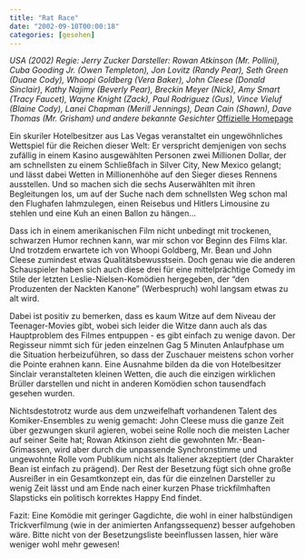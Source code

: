 ```yaml
---
title: "Rat Race"
date: "2002-09-10T00:00:18"
categories: [gesehen]
---
```


*USA (2002)
Regie: Jerry Zucker
Darsteller: Rowan Atkinson (Mr. Pollini), Cuba Gooding Jr. (Owen Templeton), Jon Lovitz (Randy Pear), Seth Green (Duane Cody), Whoopi Goldberg (Vera Baker), John Cleese (Donald Sinclair), Kathy Najimy (Beverly Pear), Breckin Meyer (Nick), Amy Smart (Tracy Faucet), Wayne Knight (Zack), Paul Rodriguez (Gus), Vince Vieluf (Blaine Cody), Lanei Chapman (Merill Jennings), Dean Cain (Shawn), Dave Thomas (Mr. Grisham) und andere bekannte Gesichter*
[Offizielle Homepage](http://www.ratrace-derfilm.de)

Ein skuriler Hotelbesitzer aus Las Vegas veranstaltet ein ungewöhnliches Wettspiel für die Reichen dieser Welt: Er verspricht demjenigen von sechs zufällig in einem Kasino ausgewählten Personen zwei Millionen Dollar, der am schnellsten zu einem Schließfach in Silver City, New Mexico gelangt; und lässt dabei Wetten in Millionenhöhe auf den Sieger dieses Rennens ausstellen. Und so machen sich die sechs Auserwählten mit ihren Begleitungen los, um auf der Suche nach dem schnellsten Weg schon mal den Flughafen lahmzulegen, einen Reisebus und Hitlers Limousine zu stehlen und eine Kuh an einen Ballon zu hängen...

Dass ich in einem amerikanischen Film nicht unbedingt mit trockenen, schwarzen Humor rechnen kann, war mir schon vor Beginn des Films klar. Und trotzdem erwartete ich von Whoopi Goldberg, Mr. Bean und John Cleese zumindest etwas Qualitätsbewusstsein. Doch genau wie die anderen Schauspieler haben sich auch diese drei für eine mittelprächtige Comedy im Stile der letzten Leslie-Nielsen-Komödien hergegeben, der "den Produzenten der Nackten Kanone" (Werbespruch) wohl langsam etwas zu alt wird.

Dabei ist positiv zu bemerken, dass es kaum Witze auf dem Niveau der Teenager-Movies gibt, wobei sich leider die Witze dann auch als das Hauptproblem des Filmes entpuppen - es gibt einfach zu wenige davon. Der Regisseur nimmt sich für jeden einzelnen Gag 5 Minuten Anlaufphase um die Situation herbeizuführen, so dass der Zuschauer meistens schon vorher die Pointe erahnen kann. Eine Ausnahme bilden da die von Hotelbesitzer Sinclair veranstalteten kleinen Wetten, die auch die einzigen wirklichen Brüller darstellen und nicht in anderen Komödien schon tausendfach gesehen wurden.

Nichtsdestotrotz wurde aus dem unzweifelhaft vorhandenen Talent des Komiker-Ensembles zu wenig gemacht: John Cleese muss die ganze Zeit über gezwungen skuril agieren, wobei seine Rolle noch die meisten Lacher auf seiner Seite hat; Rowan Atkinson zieht die gewohnten Mr.-Bean-Grimassen, wird aber durch die unpassende Synchronstimme und ungewohnte Rolle vom Publikum nicht als Italiener akzeptiert (der Charakter Bean ist einfach zu prägend). Der Rest der Besetzung fügt sich ohne große Ausreißer in ein Gesamtkonzept ein, das für die einzelnen Darsteller zu wenig Zeit lässt und am Ende nach einer kurzen Phase trickfilmhaften Slapsticks ein politisch korrektes Happy End findet.

Fazit: Eine Komödie mit geringer Gagdichte, die wohl in einer halbstündigen Trickverfilmung (wie in der animierten Anfangssequenz) besser aufgehoben wäre. Bitte nicht von der Besetzungsliste beeinflussen lassen, hier wäre weniger wohl mehr gewesen!
